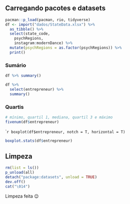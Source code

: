## Carregando pacotes e datasets

```r
pacman::p_load(pacman, rio, tidyverse)
df <- import("dados/StateData.xlsx") %>%
  as_tibble() %>%
  select(state_code, 
    psychRegions,
    instagram:modernDance) %>% 
  mutate(psychRegions = as.factor(psychRegions)) %>%
  print()
```

### Sumário 

```r
df %>% summary()
```

```r
df %>%
  select(entrepreneur) %>%
  summary()
```

### Quartis

```r
# mínimo, quartil 1, mediana, quartil 3 e máximo
fivenum(df$entrepreneur)
```

````r
boxplot(df$entrepreneur, notch = T, horizontal = T)
```

```r
boxplot.stats(df$entrepreneur)
```

## Limpeza

```r
rm(list = ls())
p_unload(all)
detach("package:datasets", unload = TRUE)
dev.off()
cat("\014")
```

Limpeza feita 😉
